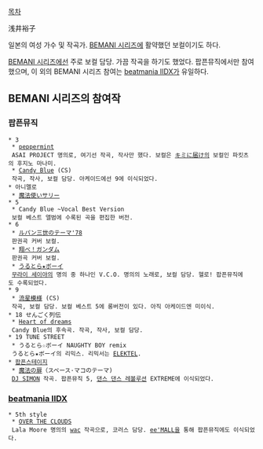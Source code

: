 [[목차]]

浅井裕子

일본의 여성 가수 및 작곡가. [[BEMANI 시리즈/아티스트|BEMANI 시리즈]]에 활약했던 보컬이기도 하다.

[[BEMANI 시리즈]]에선 주로 보컬 담당. 가끔 작곡을 하기도 했었다. 팝픈뮤직에서만 참여했으며, 이 외의 BEMANI 시리즈 참여는 [[beatmania IIDX]]가 유일하다.

== BEMANI 시리즈의 참여작 ==

=== 팝픈뮤직 ===

 * 3
  * [[peppermint]]
  ASAI PROJECT 명의로, 여기선 작곡, 작사만 했다. 보컬은 [[너에게 닿기를|キミに届け]]의 보컬인 파킷츠의 후지노 마나미.
  * [[Candy Blue]] (CS)
  작곡, 작사, 보컬 담당. 아케이드에선 9에 이식되었다.
 * 아니멜로
  * [[魔法使いサリー]]
 * 5
  * Candy Blue ~Vocal Best Version
  보컬 베스트 앨범에 수록된 곡을 편집한 버전.
 * 6
  * [[루팡 3세|ルパン三世のテーマ'78]]
  판권곡 커버 보컬.
  * [[기동전사 건담|翔べ！ガンダム]]
  판권곡 커버 보컬.
  * [[うるとら★ボーイ]]
  [[무라이 세이야]]의 명의 중 하나인 V.C.O. 명의의 노래로, 보컬 담당. 헬로! 팝픈뮤직에도 수록되었다.
 * 9
  * [[流星模様]] (CS)
  작곡, 보컬 담당. 보컬 베스트 5에 롱버전이 있다. 아직 아케이드엔 미이식.
 * 18 せんごく列伝
  * [[Heart of dreams]]
  Candy Blue의 후속곡. 작곡, 작사, 보컬 담당.
 * 19 TUNE STREET
  * うるとら☆ボーイ NAUGHTY BOY remix
  うるとら★ボーイ의 리믹스. 리믹서는 [[ELEKTEL]].
 * [[팝픈스테이지]]
  * [[魔法の扉]]（スペース·マコのテーマ)
  [[DJ SIMON]] 작곡. 팝픈뮤직 5, [[댄스 댄스 레볼루션]] EXTREME에 이식되었다.

=== [[beatmania IIDX]] ===

 * 5th style
  * [[OVER THE CLOUDS]]
  Lala Moore 명의의 [[wac]] 작곡으로, 코러스 담당. [[ee'MALL]]을 통해 팝픈뮤직에도 이식되었다.
